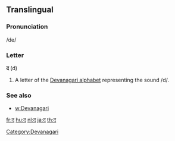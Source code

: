 {{also|ढ|ट}}
==Translingual==

===Pronunciation===
/de/

===Letter===
'''द''' (d)

# A letter of the [[Devanagari alphabet]] representing the sound /d/.

===See also===
* [[w:Devanagari]]

[[Category:Devanagari]]

[[fr:द]]
[[hu:द]]
[[nl:द]]
[[ja:द]]
[[th:द]]